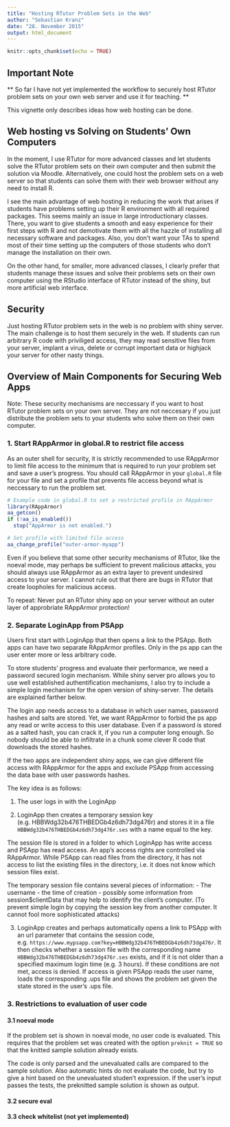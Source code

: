 ```yaml
---
title: "Hosting RTutor Problem Sets in the Web"
author: "Sebastian Kranz"
date: "28. November 2015"
output: html_document
---
```


```r
knitr::opts_chunk$set(echo = TRUE)
```

## Important Note

** So far I have not yet implemented the workflow to securely host RTutor problem sets on your own web server and use it for teaching. **

This vignette only describes ideas how web hosting can be done.

## Web hosting vs Solving on Students' Own Computers

In the moment, I use RTutor for more advanced classes and let students solve the RTutor problem sets on their own computer and then submit the solution via Moodle. Alternatively, one could host the problem sets on a web server so that students can solve them with their web browser without any need to install R.

I see the main advantage of web hosting in reducing the work that arises if students have problems setting up their R environment with all required packages. This seems mainly an issue in large introductionary classes. There, you want to give students a smooth and easy experience for their first steps with R and not demotivate them with all the hazzle of installing all necessary software and packages. Also, you don't want your TAs to spend most of their time setting up the computers of those students who don't manage the installation on their own.

On the other hand, for smaller, more advanced classes, I clearly prefer that students manage these issues and solve their problems sets on their own computer using the RStudio interface of RTutor instead of the shiny, but more artificial web interface.

## Security

Just hosting RTutor problem sets in the web is no problem with shiny server. The main challenge is to host them securely in the web. If students can run arbitrary R code with priviliged access, they may read sensitive files from your server, implant a virus, delete or corrupt important data or highjack your server for other nasty things.

## Overview of Main Components for Securing Web Apps

Note: These security mechanisms are neccessary if you want to host RTutor problem sets on your own server. They are not neccesary if you just distribute the problem sets to your students who solve them on their own computer.

### 1. Start RAppArmor in global.R to restrict file access

As an outer shell for security, it is strictly recommended to use RAppArmor to limit file access to the minimum that is required to run your problem set and save a user's progress. You should call RAppArmor in your `global.R` file for your file and set a profile that prevents file access beyond what is neccessary to run the problem set. 

```r

# Example code in global.R to set a restricted profile in RAppArmor
library(RAppArmor)
aa_getcon()
if (!aa_is_enabled())
  stop("AppArmor is not enabled.")

# Set profile with limited file access
aa_change_profile("outer-armor-myapp")
```

Even if you believe that some other security mechanisms of RTutor, like the noeval mode, may perhaps be sufficient to prevent malicious attacks, you should always use RAppArmor as an extra layer to prevent undesired access to your server. I cannot rule out that there are bugs in RTutor that create loopholes for malicious access.

To repeat: Never put an RTutor shiny app on your server without an outer layer of approbriate RAppArmor protection!

### 2. Separate LoginApp from PSApp

Users first start with LoginApp that then opens a link to the PSApp. Both apps can have two separate RAppArmor profiles. Only in the ps app can the user enter more or less arbitrary code.

To store students' progress and evaluate their performance, we need a password secured login mechanism. While shiny server pro allows you to use well established authentification mechanisms, I also try to include a simple login mechanism for the open version of shiny-server. The details are explained farther below. 

The login app needs access to a database in which user names, password hashes and salts are stored. Yet, we want RAppArmor to forbid the ps app any read or write access to this user database. Even if a password is stored as a salted hash, you can crack it, if you run a computer long enough. So nobody should be able to infiltrate in a chunk some clever R code that downloads the stored hashes.

If the two apps are independent shiny apps, we can give different file access with RAppArmor for the apps and exclude PSApp from accessing the data base with user passwords hashes.

The key idea is as follows:

1. The user logs in with the LoginApp

2. LoginApp then creates a temporary session key (e.g. HBBWdg32b476THBEDGb4z6dh73dg476r) and stores it in a file `HBBWdg32b476THBEDGb4z6dh73dg476r.ses` with a name equal to the key.

The session file is stored in a folder to which LoginApp has write access and PSApp has read access. An app's access rights are controlled via RAppArmor. While PSApp can read files from the directory, it has not access to list the existing files in the directory, i.e. it does not know which session files exist.

The temporary session file contains several pieces of information:
  - The username
  - the time of creation
  - possibly some information from session$clientData that may help to identify the client's computer. (To prevent simple login by copying the session key from another computer. It cannot fool more sophisticated attacks)

3. LoginApp creates and perhaps automatically opens a link to PSApp with an url parameter that contains the session code, e.g. `https://www.mypsapp.com?key=HBBWdg32b476THBEDGb4z6dh73dg476r`.
It then checks whether a session file with the corresponding name `HBBWdg32b476THBEDGb4z6dh73dg476r.ses` exists, and if it is not older than a specified maximum login time (e.g. 3 hours). If these conditions are not met, access is denied. If access is given PSApp reads the user name, loads the corresponding .ups file and shows the problem set given the state stored in the user's .ups file.

### 3. Restrictions to evaluation of user code

#### 3.1 noeval mode

If the problem set is shown in noeval mode, no user code is evaluated. This requires that the problem set was created with the option `preknit = TRUE` so that the knitted sample solution already exists.

The code is only parsed and the unevaluated calls are compared to the sample solution. Also automatic hints do not evaluate the code, but try to give a hint based on the unevaluated studen't expression. If the user's input passes the tests, the preknitted sample solution is shown as output.

#### 3.2 secure eval

#### 3.3 check whitelist (not yet implemented)



